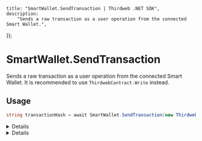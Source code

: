 
	title: "SmartWallet.SendTransaction | Thirdweb .NET SDK",
	description:
		"Sends a raw transaction as a user operation from the connected Smart Wallet.",
});

# SmartWallet.SendTransaction

Sends a raw transaction as a user operation from the connected Smart Wallet. It is recommended to use `ThirdwebContract.Write` instead.

## Usage

```csharp
string transactionHash = await SmartWallet.SendTransaction(new ThirdwebTransactionInput(...));
```

<Details summary="Parameters">

### ThirdwebTransactionInput

`ThirdwebTransactionInput` object containing necessary transaction details such as `To`, `Data`, `Value`.

</Details>

<Details summary="Return Value">

### string

The transaction hash as a `string`.

</Details>
